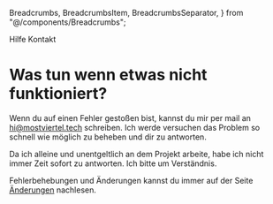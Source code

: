   Breadcrumbs,
  BreadcrumbsItem,
  BreadcrumbsSeparator,
} from "@/components/Breadcrumbs";

<Breadcrumbs>
  <BreadcrumbsItem href="/help">Hilfe</BreadcrumbsItem>
  <BreadcrumbsSeparator />
  <BreadcrumbsItem>Kontakt</BreadcrumbsItem>
</Breadcrumbs>
<div className="py-6 prose">

# Was tun wenn etwas nicht funktioniert?

Wenn du auf einen Fehler gestoßen bist, kannst du mir per mail an [hi@mostviertel.tech](mailto:hi@mostviertel.tech?subject=thl-praktika) schreiben. Ich werde versuchen das Problem so schnell wie möglich zu beheben und dir zu antworten.

Da ich alleine und unentgeltlich an dem Projekt arbeite, habe ich nicht immer Zeit sofort zu antworten. Ich bitte um Verständnis.

Fehlerbehebungen und Änderungen kannst du immer auf der Seite [Änderungen](/changelog) nachlesen.

</div>
